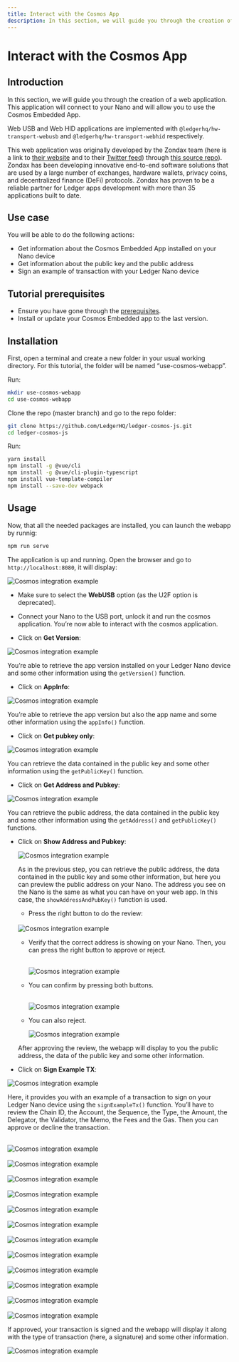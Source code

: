 ```yaml
---
title: Interact with the Cosmos App
description: In this section, we will guide you through the creation of a web application. This application will connect to your Nano and will allow you to use the Cosmos Embedded App.
---
```



# Interact with the Cosmos App

## Introduction

In this section, we will guide you through the creation of a web application. This application will connect to your Nano and will allow you to use the Cosmos Embedded App.

Web USB and Web HID applications are implemented with `@ledgerhq/hw-transport-webusb` and `@ledgerhq/hw-transport-webhid` respectively.

This web application was originally developed by the Zondax team (here is a link to [their website](https://zondax.ch/) and to their [Twitter feed](https://twitter.com/_zondax_)) through [this source repo](https://github.com/cosmos/ledger-cosmos-js.git)). Zondax has been developing innovative end-to-end software solutions that are used by a large number of exchanges, hardware wallets, privacy coins, and decentralized finance (DeFi) protocols. Zondax has proven to be a reliable partner for Ledger apps development with more than 35 applications built to date.

## Use case

You will be able to do the following actions:

- Get information about the Cosmos Embedded App installed on your Nano device
- Get information about the public key and the public address
- Sign an example of transaction with your Ledger Nano device

## Tutorial prerequisites

- Ensure you have gone through the [prerequisites](../getting-started).
- Install or update your Cosmos Embedded app to the last version.

## Installation

First, open a terminal and create a new folder in your usual working directory. For this tutorial, the folder will be named “use-cosmos-webapp”.

Run:

```bash copy
mkdir use-cosmos-webapp
cd use-cosmos-webapp
```

Clone the repo (master branch) and go to the repo folder:

```bash copy
git clone https://github.com/LedgerHQ/ledger-cosmos-js.git
cd ledger-cosmos-js
```

Run:

```bash copy
yarn install
npm install -g @vue/cli
npm install -g @vue/cli-plugin-typescript
npm install vue-template-compiler
npm install --save-dev webpack
```

## Usage

Now, that all the needed packages are installed, you can launch the webapp by runnig:

```bash copy
npm run serve
```

The application is up and running. Open the browser and go to `http://localhost:8080`, it will display:

![Cosmos integration example](/device-interaction/cosmos-01.png)

- Make sure to select the **WebUSB** option (as the U2F option is deprecated).

- Connect your Nano to the USB port, unlock it and run the cosmos application. You’re now able to interact with the cosmos application.

- Click on **Get Version**:

<Zoom>
  <img
    alt="Cosmos integration example"
    src="/device-interaction/cosmos-02.png"
  />
</Zoom>

You’re able to retrieve the app version installed on your Ledger Nano device and some other information using the `getVersion()` function.

- Click on **AppInfo**:

<Zoom>
  <img
    alt="Cosmos integration example"
    src="/device-interaction/cosmos-03.png"
  />
</Zoom>

You’re able to retrieve the app version but also the app name and some other information using the `appInfo()` function.

- Click on **Get pubkey only**:

<Zoom>
  <img
    alt="Cosmos integration example"
    src="/device-interaction/cosmos-04.png"
  />
</Zoom>

You can retrieve the data contained in the public key and some other information using the `getPublicKey()` function.

- Click on **Get Address and Pubkey**:

<Zoom>
  <img
    alt="Cosmos integration example"
    src="/device-interaction/cosmos-05.png"
  />
</Zoom>

You can retrieve the public address, the data contained in the public key and some other information using the `getAddress()` and `getPublicKey()` functions.

- Click on **Show Address and Pubkey**:

  <Zoom>
    <img
      alt="Cosmos integration example"
      src="/device-interaction/cosmos-06.png"
    />
  </Zoom>

  As in the previous step, you can retrieve the public address, the data contained in the public key and some other information, but here you can preview the public address on your Nano. The address you see on the Nano is the same as what you can have on your web app. In this case, the `showAddressAndPubKey()` function is used.

  - Press the right button to do the review:

  <br />
  <div className="center">
    <img
      src="/device-interaction/please-review-cosmos.png"
      alt="Cosmos integration example"
    />
  </div>

  - Verify that the correct address is showing on your Nano. Then, you can press the right button to approve or reject.

    <br />
    <div className="center">
      <img
        src="/device-interaction/address-cosmos.png"
        alt="Cosmos integration example"
      />
    </div>

  - You can confirm by pressing both buttons.

    <br />
    <div className="center">
      <img
        src="/device-interaction/approve-cosmos.png"
        alt="Cosmos integration example"
      />
    </div>

  - You can also reject.
    <br />
    <div className="center">
      <img
        src="/device-interaction/reject-cosmos.png"
        alt="Cosmos integration example"
      />
    </div>

  After approving the review, the webapp will display to you the public address, the data of the public key and some other information.

- Click on **Sign Example TX**:

![Cosmos integration example](/device-interaction/cosmos-07.png)

Here, it provides you with an example of a transaction to sign on your Ledger Nano device using the `signExampleTx()` function. You’ll have to review the Chain ID, the Account, the Sequence, the Type, the Amount, the Delegator, the Validator, the Memo, the Fees and the Gas. Then you can approve or decline the transaction.

<br />
<div className="center">
  <img
    src="/device-interaction/please-review-cosmos.png"
    alt="Cosmos integration example"
  />
</div>

<br />
<div className="center">
  <img
    src="/device-interaction/chain-id-cosmos.png"
    alt="Cosmos integration example"
  />
</div>

<br />
<div className="center">
  <img
    src="/device-interaction/account-cosmos.png"
    alt="Cosmos integration example"
  />
</div>

<br />
<div className="center">
  <img
    src="/device-interaction/sequence-cosmos.png"
    alt="Cosmos integration example"
  />
</div>

<br />
<div className="center">
  <img
    src="/device-interaction/type-cosmos.png"
    alt="Cosmos integration example"
  />
</div>

<br />
<div className="center">
  <img
    src="/device-interaction/amount-cosmos.png"
    alt="Cosmos integration example"
  />
</div>

<br />
<div className="center">
  <img
    src="/device-interaction/delegator-cosmos.png"
    alt="Cosmos integration example"
  />
</div>

<br />
<div className="center">
  <img
    src="/device-interaction/validator-cosmos.png"
    alt="Cosmos integration example"
  />
</div>

<br />
<div className="center">
  <img
    src="/device-interaction/memo-cosmos.png"
    alt="Cosmos integration example"
  />
</div>

<br />
<div className="center">
  <img
    src="/device-interaction/fee-cosmos.png"
    alt="Cosmos integration example"
  />
</div>

<br />
<div className="center">
  <img
    src="/device-interaction/gas-cosmos.png"
    alt="Cosmos integration example"
  />
</div>

<br />
<div className="center">
  <img
    src="/device-interaction/approve-cosmos.png"
    alt="Cosmos integration example"
  />
</div>

If approved, your transaction is signed and the webapp will display it along with the type of transaction (here, a signature) and some other information.

![Cosmos integration example](/device-interaction/cosmos-08.png)
